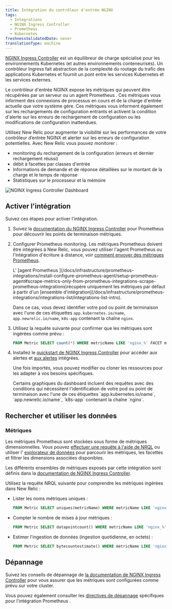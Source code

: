 ```yaml
---
title: Intégration du contrôleur d'entrée NGINX
tags:
  - Integrations
  - NGINX Ingress Controller
  - Prometheus
  - Kubernetes
freshnessValidatedDate: never
translationType: machine
---
```


[NGINX Ingress Controller](https://www.nginx.com/resources/glossary/kubernetes-ingress-controller/) est un équilibreur de charge spécialisé pour les environnements Kubernetes (et autres environnements conteneurisés). Un contrôleur Ingress fait abstraction de la complexité du routage du trafic des applications Kubernetes et fournit un pont entre les services Kubernetes et les services externes.

Le contrôleur d&apos;entrée NGINX expose les métriques qui peuvent être récupérées par un serveur ou un agent Prometheus . Ces métriques vous informent des connexions de processus en cours et de la charge d&apos;entrée actuelle que votre système gère. Ces métriques vous informent également sur les rechargements de configuration entrants et activent la condition d&apos;alerte sur les erreurs de rechargement de configuration ou les modifications de configuration inattendues.

Utilisez New Relic pour augmenter la visibilité sur les performances de votre contrôleur d’entrée NGINX et alerter sur les erreurs de configuration potentielles. Avec New Relic vous pouvez monitorer :

* monitoring du rechargement de la configuration (erreurs et dernier rechargement réussi)
* débit à facettes par classes d&apos;entrée
* Informations de demande et de réponse détaillées sur le montant de la charge et le temps de réponse
* Statistiques sur le processeur et la mémoire

<img title="NGINX Ingress Controller Dashboard" alt="NGINX Ingress Controller Dashboard" src="/images/kubernetes_screenshot-crop_ingress-controller-dashboard.webp" />

## Activer l&apos;intégration

Suivez ces étapes pour activer l&apos;intégration.

1. Suivez la [documentation du NGINX Ingress Controller](https://kubernetes.github.io/ingress-nginx/user-guide/monitoring/#prometheus-and-grafana-installation-using-pod-annotations) pour Prometheus pour découvrir les points de terminaison métriques.

2. Configurer Prometheus monitoring. Les métriques Prometheus doivent être intégrées à New Relic, vous pouvez utiliser l&apos;agent Prometheus ou l&apos;intégration d&apos;écriture à distance, voir [comment envoyer des métriques Prometheus](/docs/infrastructure/prometheus-integrations/get-started/send-prometheus-metric-data-new-relic/).

   <Callout variant="important">
     L&apos; [agent Prometheus ](/docs/infrastructure/prometheus-integrations/install-configure-prometheus-agent/setup-prometheus-agent#scrape-metrics-only-from-prometheus-integrations-scrape-prometheus-integrations)récupère uniquement les métriques par défaut à partir d&apos;un [ensemble d&apos;intégration](/docs/infrastructure/prometheus-integrations/integrations-list/integrations-list-intro).

     Dans ce cas, vous devez identifier votre pod ou point de terminaison avec l&apos;une de ces étiquettes `app.kubernetes.io/name`, `app.newrelic.io/name`, `k8s-app` contenant la chaîne `nginx`.
   </Callout>

3. Utilisez la requête suivante pour confirmer que les métriques sont ingérées comme prévu :

   ```sql
   FROM Metric SELECT count(*) WHERE metricName LIKE 'nginx_%' FACET metricName LIMIT MAX
   ```

4. Installez le [quickstart de NGINX Ingress Controller](https://newrelic.com/instant-observability/nginx-ingress-controller) pour accéder aux <InlinePopover type="dashboards" />alertes et [aux alertes](/docs/alerts-applied-intelligence/new-relic-alerts/learn-alerts/introduction-alerts/) intégrées.

   Une fois importés, vous pouvez modifier ou cloner les ressources pour les adapter à vos besoins spécifiques.

   <Callout variant="important">
     Certains graphiques du dashboard incluent des requêtes avec des conditions qui nécessitent l&apos;identification de votre pod ou point de terminaison avec l&apos;une de ces étiquettes `app.kubernetes.io/name`, `app.newrelic.io/name`, `k8s-app` contenant la chaîne `nginx`.
   </Callout>

## Rechercher et utiliser les données

### Métriques

Les métriques Prometheus sont stockées sous forme de métriques dimensionnelles. Vous pouvez [effectuer une requête à l&apos;aide de NRQL](/docs/telemetry-data-platform/get-data/apis/query-metric-data-type/) ou utiliser l&apos; [explorateur de données](/docs/query-your-data/explore-query-data/browse-data/introduction-data-explorer/) pour parcourir les métriques, les facettes et filtrer les dimensions associées disponibles.

Les différents ensembles de métriques exposés par cette intégration sont définis dans la [documentation de NGINX Ingress Controller](https://kubernetes.github.io/ingress-nginx/user-guide/monitoring/#exposed-metrics).

Utilisez la requête NRQL suivante pour comprendre les métriques ingérées dans New Relic :

* Lister les noms métriques uniques :

  ```sql
  FROM Metric SELECT uniques(metricName) WHERE metricName LIKE 'nginx_%' LIMIT MAX
  ```

* Compter le nombre de mises à jour métriques :

  ```sql
  FROM Metric SELECT datapointcount() WHERE metricName LIKE 'nginx_%' LIMIT MAX
  ```

* Estimer l&apos;ingestion de données (ingestion quotidienne, en octets) :

  ```sql
  FROM Metric SELECT bytecountestimate() WHERE metricName LIKE 'nginx_%' SINCE 1 day ago
  ```

## Dépannage

Suivez les conseils de dépannage de [la documentation de NGINX Ingress Controller](https://kubernetes.github.io/ingress-nginx/user-guide/monitoring/#prometheus-and-grafana-installation-using-pod-annotations) pour vous assurer que les métriques sont configurées comme prévu sur votre cluster.

Vous pouvez également consulter les [directives de dépannage](/docs/infrastructure/prometheus-integrations/troubleshooting/no-data-appears-prometheus-integration) spécifiques pour l&apos;intégration Prometheus .